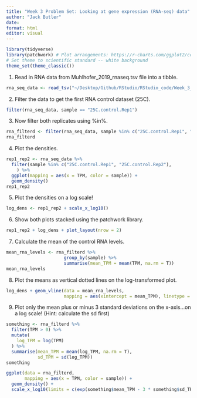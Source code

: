 ```yaml
---
title: "Week 3 Problem Set: Looking at gene expression (RNA-seq) data"
author: "Jack Butler"
date: 
format: html
editor: visual
---
```


```r
library(tidyverse)
library(patchwork) # Plot arrangements: https://r-charts.com/ggplot2/combining-plots/
# Set theme to scientific standard -- white background
theme_set(theme_classic())
```

1.  Read in RNA data from Muhlhofer_2019_rnaseq.tsv file into a tibble.

```r
rna_seq_data <- read_tsv("~/Desktop/Github/RStudio/RStudio_code/Week_3_Data_Transformation/Muhlhofer_2019_rnaseq-1.tsv", comment = '#')
```

2.  Filter the data to get the first RNA control dataset (25C).

```r
filter(rna_seq_data, sample == "25C.control.Rep1")
```

3.  Now filter both replicates using %in%.

```r
rna_filterd <- filter(rna_seq_data, sample %in% c("25C.control.Rep1", "25C.control.Rep2"))
rna_filterd
```

4.  Plot the densities.

```r
rep1_rep2 <- rna_seq_data %>%
  filter(sample %in% c("25C.control.Rep1", "25C.control.Rep2"),
    ) %>%
  ggplot(mapping = aes(x = TPM, color = sample)) +
  geom_density()
rep1_rep2
```

5.  Plot the densities on a log scale!

```r
log_dens <- rep1_rep2 + scale_x_log10()
```

6.  Show both plots stacked using the patchwork library.

```r
rep1_rep2 + log_dens + plot_layout(nrow = 2)
```

7.  Calculate the mean of the control RNA levels.

```r
mean_rna_levels <- rna_filterd %>%
                      group_by(sample) %>%
                      summarise(mean_TPM = mean(TPM, na.rm = T))
mean_rna_levels
```

8.  Plot the means as vertical dotted lines on the log-transformed plot.

```r
log_dens + geom_vline(data = mean_rna_levels, 
                      mapping = aes(xintercept = mean_TPM), linetype = 3)
```

9.  Plot only the mean plus or minus 3 standard deviations on the x-axis...on a log scale! (Hint: calculate the sd first)

```r
something <- rna_filterd %>%
  filter(TPM > 0) %>%
  mutate(
    log_TPM = log(TPM)
  ) %>%
  summarise(mean_TPM = mean(log_TPM, na.rm = T),
            sd_TPM = sd(log_TPM))
something

ggplot(data = rna_filterd,
       mapping = aes(x = TPM, color = sample)) +
  geom_density() +
  scale_x_log10(limits = c(exp(something$mean_TPM - 3 * something$sd_TPM), exp(something$mean_TPM + 3 * something$sd_TPM))) 
```
